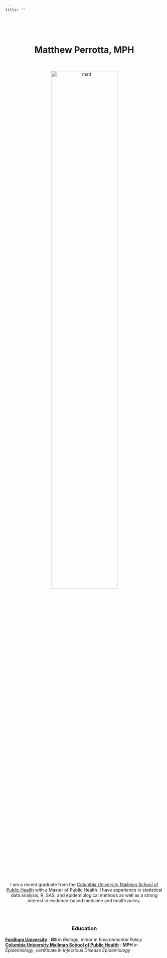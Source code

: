 ```yaml
---
title: ""
---
```

<center>

<br>
<br>

# __Matthew Perrotta, MPH__

<link rel="stylesheet" href="styles.css" type="text/css">
<link rel="stylesheet" href="academicons/css/academicons.min.css"/>
<link rel="apple-touch-icon" href="/images/JG_transparent.png" >

<br>

<img src="images/ireland_sweater_circular.png" alt="matt" style="width:65%">

<br>

I am a recent graduate from the [Columbia University Mailman School of Public Health](http://www.mailman.columbia.edu/) with a Master of Public Health. I have experience in statistical data analysis, R, SAS, and epidemiological methods as well as a strong interest in evidence-based medicine and health policy.

<br>
<br>

### __Education__
</center>
<left>
__[Fordham University](http://www.fordham.edu)__ : __BS__ in _Biology_, minor in _Environmental Policy_
<br>
__[Columbia University Mailman School of Public Health](http://www.mailman.columbia.edu/)__ : __MPH__ in _Epidemiology_, certificate in _Infectious Disease Epidemiology_
